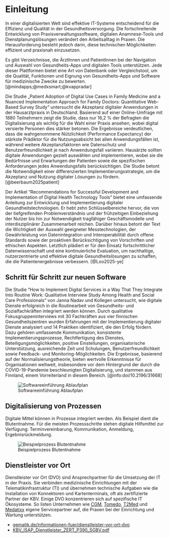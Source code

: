 # Einleitung

In einer digitalisierten Welt sind effektive IT-Systeme entscheidend für die Effizienz und Qualität in der Gesundheitsversorgung. Die fortschreitende Entwicklung von Praxisverwaltungssoftware, digitalen Anamnese-Tools und Dienstplanungslösungen verändert den Arbeitsalltag in Praxen. Die Herausforderung besteht jedoch darin, diese technischen Möglichkeiten effizient und praxisnah einzusetzen. 

Es gibt Verzeichnisse, die ÄrztInnen und PatientInnen bei der Navigation und Auswahl von Gesundheits-Apps und digitalen Tools unterstützen. Jede dieser Plattformen bietet eine Art von Datenbank oder Vergleichstool, um die Qualität, Funktionen und Eignung von Gesundheits-Apps und Software für medizinische Zwecke zu bewerten. [@mindapps;@medxsmart;@kvappradar]

Die Studie „Patient Adoption of Digital Use Cases in Family Medicine and a Nuanced Implementation Approach for Family Doctors: Quantitative Web-Based Survey Study“ untersucht die Akzeptanz digitaler Anwendungen in der Hausarztpraxis in Deutschland. Basierend auf einer Online-Umfrage mit 1880 Teilnehmern zeigt die Studie, dass nur 16,2 % der Befragten die Digitalisierung als wichtig für die Wahl einer Praxis ansehen, wobei digital versierte Personen dies stärker betonen. Die Ergebnisse verdeutlichen, dass die wahrgenommene Nützlichkeit (Performance Expectancy) der stärkste Prädiktor für die Nutzungsabsicht bei allen Anwendungsfällen ist, während weitere Akzeptanzfaktoren wie Datenschutz und Benutzerfreundlichkeit je nach Anwendungsfall variieren. Hausärzte sollten digitale Anwendungen gezielt auswählen und implementieren, wobei sie die Bedürfnisse und Erwartungen der Patienten sowie die spezifischen Anforderungen jedes Anwendungsfalls berücksichtigen. Die Studie betont die Notwendigkeit einer differenzierten Implementierungsstrategie, um die Akzeptanz und Nutzung digitaler Lösungen zu fördern. [@beerbaum2025patient]

Der Artikel "Recommendations for Successful Development and Implementation of Digital Health Technology Tools" bietet eine umfassende Anleitung zur Entwicklung und Implementierung digitaler Gesundheitstechnologien. Er hebt zehn Schlüsselbereiche hervor, die von der tiefgreifenden Problemverständnis und der frühzeitigen Einbeziehung der Nutzer bis hin zur Notwendigkeit tragfähiger Geschäftsmodelle und interdisziplinärer Zusammenarbeit reichen. Darüber hinaus betont der Text die Wichtigkeit der Auswahl geeigneter Messtechnologien, der Gewährleistung von Datenintegration und Interoperabilität durch offene Standards sowie der proaktiven Berücksichtigung von Vorschriften und ethischen Aspekten. Letztlich plädiert er für den Einsatz fortschrittlicher Datenwissenschaft und eine kontinuierliche Evaluation, um nachhaltige, nutzerzentrierte und effektive digitale Gesundheitslösungen zu schaffen, die die Patientenergebnisse verbessern. [@Loo2025-ye]

## Schritt für Schritt zur neuen Software

Die Studie "How to Implement Digital Services in a Way That They Integrate Into Routine Work: Qualitative Interview Study Among Health and Social Care Professionals" von Janna Nadav und Kollegen untersucht, wie digitale Dienste erfolgreich in die Routinearbeit von Gesundheits- und Sozialfachkräften integriert werden können. Durch qualitative Fokusgruppeninterviews mit 30 Fachkräften aus vier finnischen Gesundheitszentren wurden Erfahrungen mit der Implementierung digitaler Dienste analysiert und 14 Praktiken identifiziert, die den Erfolg fördern. Dazu gehören umfassende Kommunikation, konsistente Implementierungsprozesse, Rechtfertigung des Dienstes, Beteiligungsmöglichkeiten, positive Einstellungen, organisatorische Unterstützung, ausreichende Zeit und Schulungen, Benutzerfreundlichkeit sowie Feedback- und Monitoring-Möglichkeiten. Die Ergebnisse, basierend auf der Normalisierungstheorie, bieten wertvolle Erkenntnisse für Organisationen weltweit, insbesondere vor dem Hintergrund der durch die COVID-19-Pandemie beschleunigten Digitalisierung, und stammen aus Finnland, einem Vorreiterland in diesem Bereich. [@info:doi/10.2196/31668]

![Softwareeinführung Ablaufplan](assets/pako_eNp9U81u2zAMfhVBh56SIP7JXPswIKk7oIcABRL0MHkHxqZtLbJs0DK2NMiz7EV264tVdtPWCYbpIFDkJ_L7KOrI0zpDHvFc1b_SEsiwbZxoZlfb7QqCpmQPGYKwG_54C_Rr6YgVZkB5CxrUoUWWdZSW-cvfklCPga5YA-1NXlOblp0uxjFP3FNrUCnrZyg1tuyR6p-4N40C3Z6hq.png)

## Digitalisierung von Prozessen

Digitale Mittel können in Prozesse integriert werden. Als Beispiel dient die Blutentnahme. Für die meisten Prozessschritte stehen digitale Hilfsmittel zur Verfügung: Terminvereinbarung, Kommunikation, Anmeldung, Ergebnisrückmeldung.

![Beispielprozess Blutentnahme](assets/pako_eNqFUsFu2zAM_RWBZyeInTiqdVvWSw8DgnXYgCIXxaJtNbJUSFTRNMif7NjP6C0_ViWBgxUbMp1Iiu896lE7qJ1CEPDoore4XVmWDmkyyJbevWIIbMQWJhJasrLr8dwRsCbtLLuzSm_kKQyExqA93zN2q5sGfUJpaZSWrR0LxkUqt5qkydgSfXBWms98P51nCnv2A32vL1zn7DnRa.png)

## Dienstleister vor Ort

Dienstleister vor Ort (DVO) sind Ansprechpartner für die Umsetzung der IT in der Praxis. Sie verbinden medizinische Einrichtungen mit der Telematikinfrastruktur (TI) und übernehmen technische Aufgaben wie die Installation von Konnektoren und Kartenterminals, oft als zertifizierte Partner der KBV. Einige DVO konzentrieren sich auf spezifische IT Ökosysteme. So listen Unternehmen wie [CGM](https://www.cgm.com/_Resources/Persistent/d4f2bafb54506facdc60cfe77593f696861d3689/CGM-TI-Unteraufragnehmer%20-%20Stand%2002_2023.pdf), [Tomedo](https://tomedo.de/geschaeftspartner/), [T2Med](https://t2med.de/partner/) und [Medatixx](https://medatixx.de/servicepartner/) eigene Servicepartner auf, die Praxen bei der Einrichtung und Wartung unterstützen.

* [gematik.de/informationen-fuer/dienstleister-vor-ort-dvo](https://fachportal.gematik.de/informationen-fuer/dienstleister-vor-ort-dvo)
* [KBV_ISAP_Dienstleister_ZERT_P390_SGBV.pdf](https://www.kbv.de/media/sp/KBV_ISAP_Dienstleister_ZERT_P390_SGBV.pdf)
